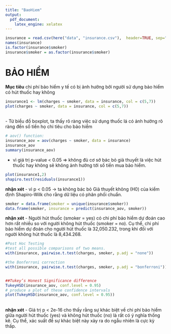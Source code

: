 ```yaml
---
title: "BaoHiem"
output:
  pdf_document:
    latex_engine: xelatex
---
```


\newpage
```r
insurance = read.csv(here("data", "insurance.csv"),  header=TRUE, sep=",")
names(insurance)
is.factor(insurance$smoker)
insurance$smoker = as.factor(insurance$smoker)
```
# BẢO HIỂM

**Mục tiêu**
chi phí bảo hiểm y tế có bị ảnh hưởng bởi người sử dụng bảo hiểm có hút thuốc hay không 

```r
insurance1 <- lm(charges ~ smoker, data = insurance, col = c(5,7)) 
plot(charges ~ smoker, data = insurance, col = c(5,7))

```
<br>- Từ biểu đồ boxplot, ta thấy rõ ràng việc sử dụng thuốc lá có ảnh hưởng rõ ràng đến số tiền họ chi tiêu cho bảo hiểm

```r
# aov() function:
insurance_aov = aov(charges ~ smoker, data = insurance)
insurance_aov
summary(insurance_aov)
```
- vì giá trị p-value < 0.05 => không đủ cơ sở bác bỏ giả thuyết là việc hút thuốc hay không sẽ không ảnh hưởng tới số tiền mua bảo hiểm.

```r
plot(insurance1,2) 
shapiro.test(residuals(insurance1))
```
**nhận xét**
- vì p < 0.05 -> ta không bác bỏ Giả thuyết không (H0) của kiểm định Shapiro-Wilk cho rằng dữ liệu có phân phối chuẩn.

```r
smoker = data.frame(smoker = unique(insurance$smoker))
data.frame(smoker, insurance = predict(insurance_aov, smoker))
```
**nhận xét**
- Người hút thuốc (smoker = yes) có chi phí bảo hiểm dự đoán cao hơn rất nhiều so với người không hút thuốc (smoker = no). Cụ thể, chi phí bảo hiểm dự đoán cho người hút thuốc là 32,050.232, trong khi đối với người không hút thuốc là 8,434.268.<br>
```r
#Post Hoc Testing
#test all possible comparisons of two means. 
with(insurance, pairwise.t.test(charges, smoker, p.adj = "none"))

#the Bonferroni correction
with(insurance, pairwise.t.test(charges, smoker, p.adj = "bonferroni"))


##Tukey’s Honest Significance difference 
TukeyHSD(insurance_aov, conf.level = 0.95)
# produce a plot of these confidence intervals
plot(TukeyHSD(insurance_aov, conf.level = 0.95))
```
<br>**nhận xét**
- Giá trị p < 2e-16 cho thấy rằng sự khác biệt về chi phí bảo hiểm giữa người hút thuốc (yes) và không hút thuốc (no) là rất có ý nghĩa thống kê. Cụ thể, xác suất để sự khác biệt này xảy ra do ngẫu nhiên là cực kỳ thấp.<br>